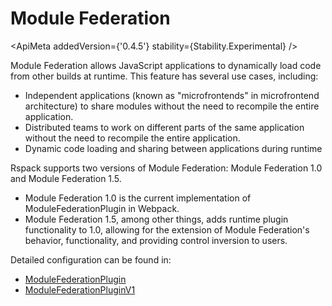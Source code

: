 
# Module Federation

<ApiMeta addedVersion={'0.4.5'} stability={Stability.Experimental} />

Module Federation allows JavaScript applications to dynamically load code from other builds at runtime.
This feature has several use cases, including:
- Independent applications (known as "microfrontends" in microfrontend architecture) to share modules without the need to recompile the entire application.
- Distributed teams to work on different parts of the same application without the need to recompile the entire application.
- Dynamic code loading and sharing between applications during runtime

Rspack supports two versions of Module Federation: Module Federation 1.0 and Module Federation 1.5.

- Module Federation 1.0 is the current implementation of ModuleFederationPlugin in Webpack.
- Module Federation 1.5, among other things, adds runtime plugin functionality to 1.0, allowing for the extension of Module Federation's behavior, functionality, and providing control inversion to users.

Detailed configuration can be found in:

- [ModuleFederationPlugin](/config/plugins.html#containermodulefederationplugin)
- [ModuleFederationPluginV1](/config/plugins.html#containermodulefederationpluginv1)
